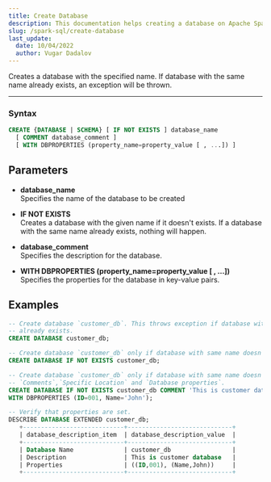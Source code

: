 ```yaml
---
title: Create Database
description: This documentation helps creating a database on Apache Spark SQL
slug: /spark-sql/create-database
last_update:
  date: 10/04/2022
  author: Vugar Dadalov
---
```


Creates a database with the specified name. If database with the same name already exists, an exception will be thrown.
___

### Syntax

```sql
CREATE {DATABASE | SCHEMA} [ IF NOT EXISTS ] database_name
  [ COMMENT database_comment ]
  [ WITH DBPROPERTIES (property_name=property_value [ , ...]) ]
```



## Parameters

- **database_name**  
    Specifies the name of the database to be created

- **IF NOT EXISTS**  
    Creates a database with the given name if it doesn't exists. If a database with the same name already exists, nothing will happen.

- **database_comment**  
    Specifies the description for the database.

- **WITH DBPROPERTIES (property_name=property_value [ , ...])**  
    Specifies the properties for the database in key-value pairs.

## Examples

```sql
-- Create database `customer_db`. This throws exception if database with name customer_db
-- already exists.
CREATE DATABASE customer_db;

-- Create database `customer_db` only if database with same name doesn't exist.
CREATE DATABASE IF NOT EXISTS customer_db;

-- Create database `customer_db` only if database with same name doesn't exist with 
-- `Comments`,`Specific Location` and `Database properties`.
CREATE DATABASE IF NOT EXISTS customer_db COMMENT 'This is customer database' LOCATION 
WITH DBPROPERTIES (ID=001, Name='John');

-- Verify that properties are set.
DESCRIBE DATABASE EXTENDED customer_db;
   +----------------------------+-----------------------------+
   | database_description_item  | database_description_value  |
   +----------------------------+-----------------------------+
   | Database Name              | customer_db                 |
   | Description                | This is customer database   |
   | Properties                 | ((ID,001), (Name,John))     |
   +----------------------------+-----------------------------+
```